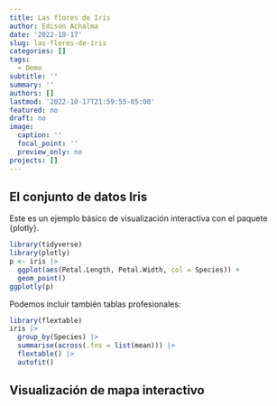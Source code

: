 ```yaml
---
title: Las flores de Iris
author: Edison Achalma
date: '2022-10-17'
slug: las-flores-de-iris
categories: []
tags:
  - Demo
subtitle: ''
summary: ''
authors: []
lastmod: '2022-10-17T21:59:55-05:00'
featured: no
draft: no
image:
  caption: ''
  focal_point: ''
  preview_only: no
projects: []
---
```


## El conjunto de datos Iris

Este es un ejemplo básico de visualización interactiva con el paquete {plotly}.

```r
library(tidyverse)
library(plotly)
p <- iris |> 
  ggplot(aes(Petal.Length, Petal.Width, col = Species)) +
  geom_point()
ggplotly(p)
```


Podemos incluir también tablas profesionales:

```r
library(flextable)
iris |> 
  group_by(Species) |> 
  summarise(across(.fns = list(mean))) |> 
  flextable() |> 
  autofit()
```


## Visualización de mapa interactivo
